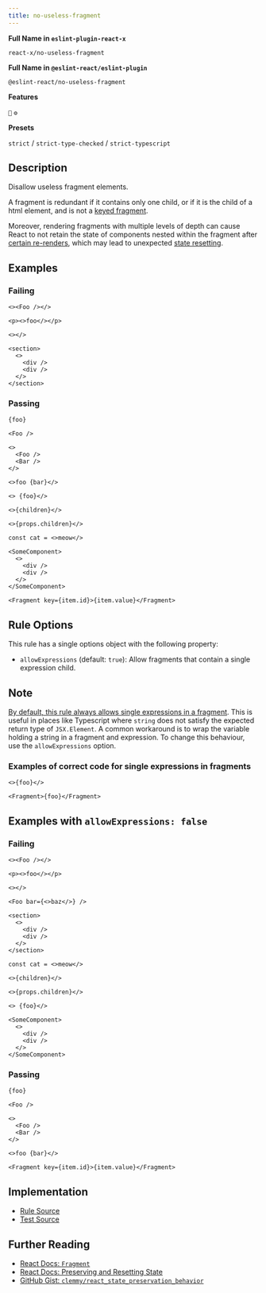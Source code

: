 ```yaml
---
title: no-useless-fragment
---
```


**Full Name in `eslint-plugin-react-x`**

```plain copy
react-x/no-useless-fragment
```

**Full Name in `@eslint-react/eslint-plugin`**

```plain copy
@eslint-react/no-useless-fragment
```

**Features**

`🔧` `⚙️`

**Presets**

`strict` / `strict-type-checked` / `strict-typescript`
## Description

Disallow useless fragment elements.

A fragment is redundant if it contains only one child, or if it is the child of a html element, and is not a [keyed fragment](https://react.dev/reference/react/Fragment#caveats).

Moreover, rendering fragments with multiple levels of depth can cause React to not retain the state of components nested within the fragment after [certain re-renders](https://gist.github.com/clemmy/b3ef00f9507909429d8aa0d3ee4f986b), which may lead to unexpected [state resetting](https://react.dev/learn/preserving-and-resetting-state).

## Examples

### Failing

```tsx
<><Foo /></>

<p><>foo</></p>

<></>

<section>
  <>
    <div />
    <div />
  </>
</section>
```

### Passing

```tsx
{foo}

<Foo />

<>
  <Foo />
  <Bar />
</>

<>foo {bar}</>

<> {foo}</>

<>{children}</>

<>{props.children}</>

const cat = <>meow</>

<SomeComponent>
  <>
    <div />
    <div />
  </>
</SomeComponent>

<Fragment key={item.id}>{item.value}</Fragment>
```

## Rule Options

This rule has a single options object with the following property:

- `allowExpressions` (default: `true`): Allow fragments that contain a single expression child.

## Note

[By default, this rule always allows single expressions in a fragment](https://github.com/Rel1cx/eslint-react/pull/188). This is useful in
places like Typescript where `string` does not satisfy the expected return type
of `JSX.Element`. A common workaround is to wrap the variable holding a string
in a fragment and expression. To change this behaviour, use the `allowExpressions` option.

### Examples of correct code for single expressions in fragments

```tsx
<>{foo}</>

<Fragment>{foo}</Fragment>
```

## Examples with `allowExpressions: false`

### Failing

```tsx
<><Foo /></>

<p><>foo</></p>

<></>

<Foo bar={<>baz</>} />

<section>
  <>
    <div />
    <div />
  </>
</section>

const cat = <>meow</>

<>{children}</>

<>{props.children}</>

<> {foo}</>

<SomeComponent>
  <>
    <div />
    <div />
  </>
</SomeComponent>
```

### Passing

```tsx
{foo}

<Foo />

<>
  <Foo />
  <Bar />
</>

<>foo {bar}</>

<Fragment key={item.id}>{item.value}</Fragment>
```

## Implementation

- [Rule Source](https://github.com/Rel1cx/eslint-react/tree/main/packages/plugins/eslint-plugin-react-x/src/rules/no-useless-fragment.ts)
- [Test Source](https://github.com/Rel1cx/eslint-react/tree/main/packages/plugins/eslint-plugin-react-x/src/rules/no-useless-fragment.spec.ts)

## Further Reading

- [React Docs: `Fragment`](https://react.dev/reference/react/Fragment)
- [React Docs: Preserving and Resetting State](https://react.dev/learn/preserving-and-resetting-state)
- [GitHub Gist: `clemmy/react_state_preservation_behavior`](https://gist.github.com/clemmy/b3ef00f9507909429d8aa0d3ee4f986b)
